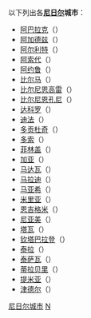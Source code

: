 以下列出各'''[[尼日尔|尼日尔]]城市'''：
*[[阿巴拉克|阿巴拉克]]（{{lang|fr|Abalak}}）
*[[阿加德兹|阿加德兹]]（{{lang|fr|Agadez}}）
*[[阿尔利特|阿尔利特]]（{{lang|fr|Arlit}}）
*[[阿索代|阿索代]]（{{lang|fr|Assodé}}）
*[[阿约鲁|阿约鲁]]（{{lang|fr|Ayourou}}）
*[[比尔马|比尔马]]（{{lang|fr|Bilma}}）
*[[比尔尼恩高雷|比尔尼恩高雷]]（{{lang|fr|Birni N'Gaouré}}）
*[[比尔尼恩孔尼|比尔尼恩孔尼]]（{{lang|fr|Birni-N'Konni}}）
*[[达科罗|达科罗]]（{{lang|fr|Dakoro}}）
*[[迪法|迪法]]（{{lang|fr|Diffa}}）
*[[多贡杜奇|多贡杜奇]]（{{lang|fr|Dogondoutchi}}）
*[[多索_(尼日尔)|多索]]（{{lang|fr|Dosso}}）
*[[菲林盖|菲林盖]]（{{lang|fr|Filingué}}）
*[[加亚_(尼日尔)|加亚]]（{{lang|fr|Gaya}}）
*[[马达瓦|马达瓦]]（{{lang|fr|Madaoua}}）
*[[马拉迪_(尼日尔)|马拉迪]]（{{lang|fr|Maradi}}）
*[[马亚希|马亚希]]（{{lang|fr|Mayahi}}）
*[[米里亚|米里亚]]（{{lang|fr|Miria}}）
*[[恩吉格米|恩吉格米]]（{{lang|fr|N'guigmi}}）
*[[尼亚美|尼亚美]]（{{lang|fr|Niamey}}）
*[[塔瓦|塔瓦]]（{{lang|fr|Tahoua}}）
*[[钦塔巴拉登|钦塔巴拉登]]（{{lang|fr|Tchin-Tabaraden}}）
*[[泰拉|泰拉]]（{{lang|fr|Téra}}）
*[[泰萨瓦|泰萨瓦]]（{{lang|fr|Tessaoua}}）
*[[蒂拉贝里|蒂拉贝里]]（{{lang|fr|Tillabéri}}）
*[[提米亚|提米亚]]（{{lang|fr|Timia}}）
*[[津德尔|津德尔]]（{{lang|fr|Zinder}}）

{{非洲题目|城市列表}}

[[Category:尼日尔城市|]]
[[Category:非洲城市列表|N]]